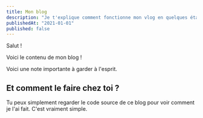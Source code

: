 ```yaml
---
title: Mon blog
description: "Je t'explique comment fonctionne mon vlog en quelques étapes. C'est vraiment trop cool la vie."
publishedAt: "2021-01-01"
published: false
---
```


Salut !

Voici le contenu de mon blog !

<Note>Voici une note importante à garder à l'esprit.</Note>

## Et comment le faire chez toi ?

Tu peux simplement regarder le code source de ce blog pour voir comment je l'ai fait. C'est vraiment simple.

<Youtube id="dQw4w9WgXcQ" />
